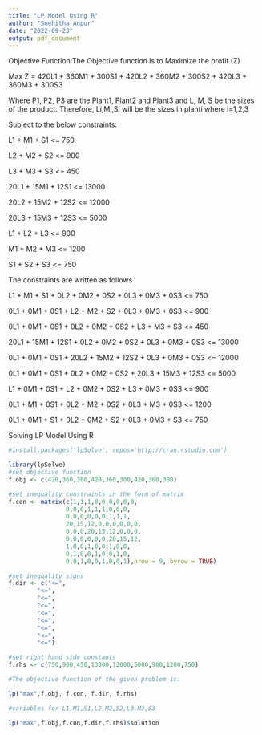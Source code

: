 ```yaml
---
title: "LP Model Using R"
author: "Snehitha Anpur"
date: "2022-09-23"
output: pdf_document
---
```


Objective Function:The Objective function is to Maximize the profit (Z)

Max Z = 420L1 + 360M1 + 300S1 + 420L2 + 360M2 + 300S2 + 420L3 + 360M3 + 300S3

Where P1, P2, P3 are the Plant1, Plant2 and Plant3 and L, M, S be the sizes of the product.
Therefore, Li,Mi,Si will be the sizes in planti where i=1,2,3

Subject to the below constraints:

L1 + M1 + S1 <= 750

L2 + M2 + S2 <= 900

L3 + M3 + S3 <= 450

20L1 + 15M1 + 12S1 <= 13000

20L2 + 15M2 + 12S2 <= 12000

20L3 + 15M3 + 12S3 <= 5000

L1 + L2 + L3 <= 900

M1 + M2 + M3 <= 1200

S1 + S2 + S3 <= 750

The constraints are written as follows

L1 + M1 + S1 + 0L2 + 0M2 + 0S2 + 0L3 + 0M3 + 0S3 <= 750

0L1 + 0M1 + 0S1 + L2 + M2 + S2 + 0L3 + 0M3 + 0S3 <= 900

0L1 + 0M1 + 0S1 + 0L2 + 0M2 + 0S2 + L3 + M3 + S3 <= 450

20L1 + 15M1 + 12S1 + 0L2 + 0M2 + 0S2 + 0L3 + 0M3 + 0S3 <= 13000

0L1 + 0M1 + 0S1 + 20L2 + 15M2 + 12S2 + 0L3 + 0M3 + 0S3 <= 12000

0L1 + 0M1 + 0S1 + 0L2 + 0M2 + 0S2 + 20L3 + 15M3 + 12S3 <= 5000

L1 + 0M1 + 0S1 + L2 + 0M2 + 0S2 + L3 + 0M3 + 0S3 <= 900

0L1 + M1 + 0S1 + 0L2 + M2 + 0S2 + 0L3 + M3 + 0S3 <= 1200

0L1 + 0M1 + S1 + 0L2 + 0M2 + S2 + 0L3 + 0M3 + S3 <= 750

Solving LP Model Using R


```r
#install.packages('lpSolve', repos='http://cran.rstudio.com')

library(lpSolve)
#set objective function
f.obj <- c(420,360,300,420,360,300,420,360,300)

#set inequality constraints in the form of matrix
f.con <- matrix(c(1,1,1,0,0,0,0,0,0,
                0,0,0,1,1,1,0,0,0,
                0,0,0,0,0,0,1,1,1,
                20,15,12,0,0,0,0,0,0,
                0,0,0,20,15,12,0,0,0,
                0,0,0,0,0,0,20,15,12,
                1,0,0,1,0,0,1,0,0,
                0,1,0,0,1,0,0,1,0,
                0,0,1,0,0,1,0,0,1),nrow = 9, byrow = TRUE)

#set inequality signs
f.dir <- c("<=",
        "<=",
        "<=",
        "<=",
        "<=",
        "<=",
        "<=",
        "<=",
        "<=")

#set right hand side constants
f.rhs <- c(750,900,450,13000,12000,5000,900,1200,750)

#The objective function of the given problem is:

lp("max",f.obj, f.con, f.dir, f.rhs)

#variables for L1,M1,S1,L2,M2,S2,L3,M3,S3

lp("max",f.obj,f.con,f.dir,f.rhs)$solution
```
